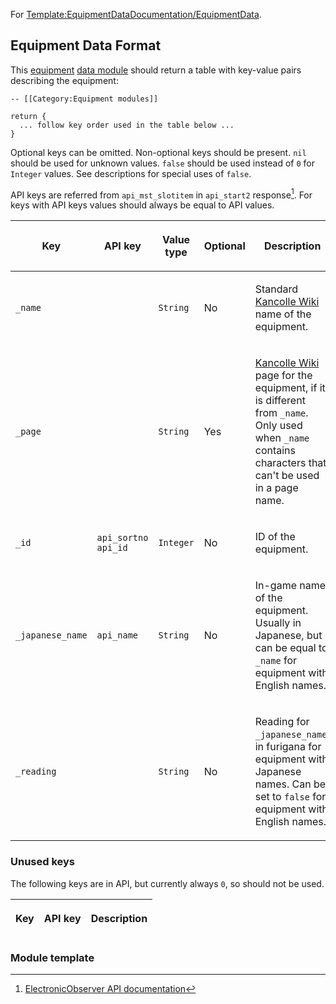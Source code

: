 For [[Template:EquipmentDataDocumentation/EquipmentData]].

==Equipment Data Format==
{{todo|show=true|Missing keys, required keys, optional keys, unused keys, order, <code>false</code> for <code>0</code>?}}

This [[:Category:Equipment_modules|equipment]] [[:Category:Data_modules|data module]] should return a table with key-value pairs describing the equipment:
<pre>
-- [[Category:Equipment modules]]

return {
  ... follow key order used in the table below ...
}
</pre>
Optional keys can be omitted. Non-optional keys should be present. <code>nil</code> should be used for unknown values. <code>false</code> should be used instead of <code>0</code> for <code>Integer</code> values. See descriptions for special uses of <code>false</code>.

API keys are referred from <code>api_mst_slotitem</code> in <code>api_start2</code> response<ref>[https://github.com/andanteyk/ElectronicObserver/blob/develop/ElectronicObserver/Other/Information/apilist.txt ElectronicObserver API documentation]</ref>. For keys with API keys values should always be equal to API values.
{|class="wikitable typography-xl-optout" style="width:100%;"
!Key!!API key!!Value<br>type!!Optional!!Description
|-
|<code>_name</code>||<code></code>||<code>String</code>||No||Standard [[Kancolle Wiki]] name of the equipment.
|-
|<code>_page</code>||<code></code>||<code>String</code>||Yes||[[Kancolle Wiki]] page for the equipment, if it is different from <code>_name</code>. Only used when <code>_name</code> contains characters that can't be used in a page name.
|-
|<code>_id</code>||<code>api_sortno<br>api_id</code>||<code>Integer</code>||No||ID of the equipment.
|-
|<code>_japanese_name</code>||<code>api_name</code>||<code>String</code>||No||In-game name of the equipment. Usually in Japanese, but can  be equal to <code>_name</code> for equipment with English names.
|-
|<code>_reading</code>||<code></code>||<code>String</code>||No||Reading for <code>_japanese_name</code>, in furigana for equipment with Japanese names. Can be set to <code>false</code> for equipment with English names.
|}

===Unused keys===
The following keys are in API, but currently always <code>0</code>, so should not be used.
{|class="wikitable typography-xl-optout" style="width:100%;"
!Key!!API key!!Description
|}

===Module template===
{{todo|show=true|Add full module template here, with <code>nil</code> and as JS template literal.}}

<references/>